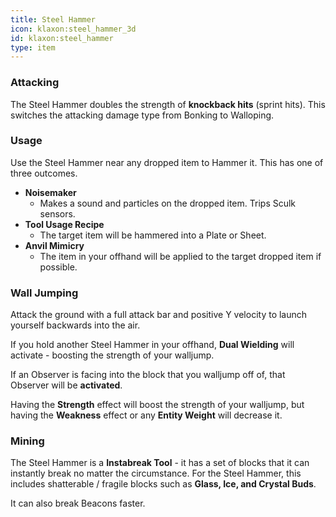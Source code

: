 ```yaml
---
title: Steel Hammer
icon: klaxon:steel_hammer_3d
id: klaxon:steel_hammer
type: item
---
```


### **Attacking**

The Steel Hammer doubles the strength of **knockback hits** (sprint hits). This switches the attacking damage type from Bonking to Walloping.

### **Usage**

Use the Steel Hammer near any dropped item to Hammer it. This has one of three outcomes.

- **Noisemaker**
    - Makes a sound and particles on the dropped item. Trips Sculk sensors.
- **Tool Usage Recipe**
    - The target item will be hammered into a Plate or Sheet.
- **Anvil Mimicry**
    - The item in your offhand will be applied to the target dropped item if possible.

### **Wall Jumping**

Attack the ground with a full attack bar and positive Y velocity to launch yourself backwards into the air.

If you hold another Steel Hammer in your offhand, **Dual Wielding** will activate - boosting the strength of your walljump.

If an Observer is facing into the block that you walljump off of, that Observer will be **activated**.

Having the **Strength** effect will boost the strength of your walljump, but having the **Weakness** effect or any **Entity Weight** will decrease it.

### **Mining**

The Steel Hammer is a **Instabreak Tool** - it has a set of blocks that it can instantly break no matter the circumstance. For the Steel Hammer, this includes shatterable / fragile blocks such as **Glass, Ice, and Crystal Buds**.

It can also break Beacons faster.